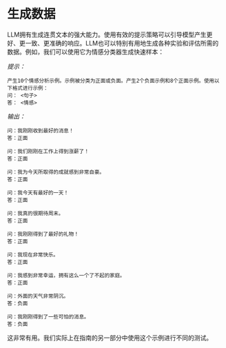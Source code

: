 # 生成数据
LLM拥有生成连贯文本的强大能力。使用有效的提示策略可以引导模型产生更好、更一致、更准确的响应。LLM也可以特别有用地生成各种实验和评估所需的数据。例如，我们可以使用它为情感分类器生成快速样本：

*提示：*
```
产生10个情感分析示例。示例被分类为正面或负面。产生2个负面示例和8个正面示例。使用以下格式进行示例：
问： <句子>
答： <情感>
```

*输出：*
```
问：我刚刚收到最好的消息！
答：正面

问：我们刚刚在工作上得到涨薪了！
答：正面

问：我为今天所取得的成就感到非常自豪。
答：正面

问：我今天有最好的一天！
答：正面

问：我真的很期待周末。
答：正面

问：我刚刚得到了最好的礼物！
答：正面

问：我现在非常快乐。
答：正面

问：我感到非常幸运，拥有这么一个了不起的家庭。
答：正面

问：外面的天气非常阴沉。
答：负面

问：我刚刚得到了一些可怕的消息。
答：负面
```

这非常有用。我们实际上在指南的另一部分中使用这个示例进行不同的测试。